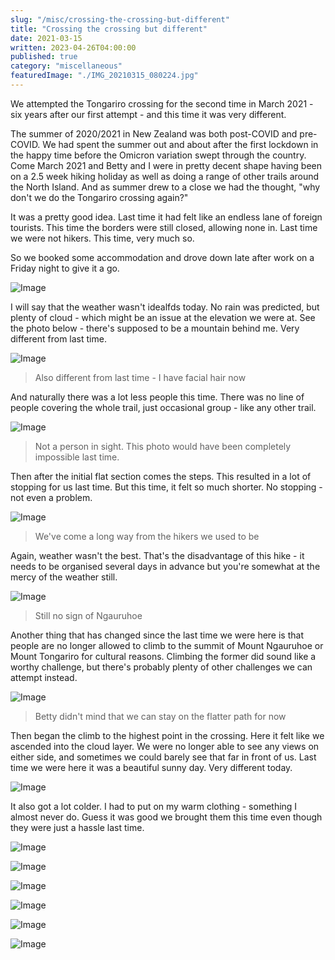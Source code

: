```yaml
---
slug: "/misc/crossing-the-crossing-but-different"
title: "Crossing the crossing but different"
date: 2021-03-15
written: 2023-04-26T04:00:00
published: true
category: "miscellaneous"
featuredImage: "./IMG_20210315_080224.jpg"
---
```


We attempted the Tongariro crossing for the second time in March 2021 - six years after our first attempt - and this time it was very different.

The summer of 2020/2021 in New Zealand was both post-COVID and pre-COVID.  We had spent the summer out and about after the first lockdown in the happy time before the Omicron variation swept through the country.  Come March 2021 and Betty and I were in pretty decent shape having been on a 2.5 week hiking holiday as well as doing a range of other trails around the North Island.  And as summer drew to a close we had the thought, "why don't we do the Tongariro crossing again?"

It was a pretty good idea.  Last time it had felt like an endless lane of foreign tourists.  This time the borders were still closed, allowing none in.  Last time we were not hikers.  This time, very much so.

So we booked some accommodation and drove down late after work on a Friday night to give it a go.

![Image](IMG_20210315_075647.jpg)

I will say that the weather wasn't idealfds today.  No rain was predicted, but plenty of cloud - which might be an issue at the elevation we were at.  See the photo below - there's supposed to be a mountain behind me.  Very different from last time.

![Image](IMG_20210315_072036.jpg)

> Also different from last time - I have facial hair now

And naturally there was a lot less people this time.  There was no line of people covering the whole trail, just occasional group - like any other trail.

![Image](IMG_20210315_080224.jpg)

> Not a person in sight.  This photo would have been completely impossible last time.

Then after the initial flat section comes the steps.  This resulted in a lot of stopping for us last time.  But this time, it felt so much shorter.  No stopping - not even a problem.

![Image](IMG_20210315_085444.jpg)

> We've come a long way from the hikers we used to be

Again, weather wasn't the best.  That's the disadvantage of this hike - it needs to be organised several days in advance but you're somewhat at the mercy of the weather still.

![Image](IMG_20210315_091852.jpg)

> Still no sign of Ngauruhoe

Another thing that has changed since the last time we were here is that people are no longer allowed to climb to the summit of Mount Ngauruhoe or Mount Tongariro for cultural reasons.  Climbing the former did sound like a worthy challenge, but there's probably plenty of other challenges we can attempt instead.

![Image](IMG_20210315_092300.jpg)

> Betty didn't mind that we can stay on the flatter path for now

Then began the climb to the highest point in the crossing.  Here it felt like we ascended into the cloud layer.  We were no longer able to see any views on either side, and sometimes we could barely see that far in front of us.  Last time we were here it was a beautiful sunny day.  Very different today.

![Image](IMG_20210315_094118.jpg)

It also got a lot colder.  I had to put on my warm clothing - something I almost never do.  Guess it was good we brought them this time even though they were just a hassle last time.

![Image](IMG_20210315_095520.jpg)

![Image](IMG_20210315_100826.jpg)

![Image](IMG_20210315_103844.jpg)

![Image](IMG_20210315_104243.jpg)

![Image](IMG_20210315_112437.jpg)

![Image](IMG_20210315_131542.jpg)

